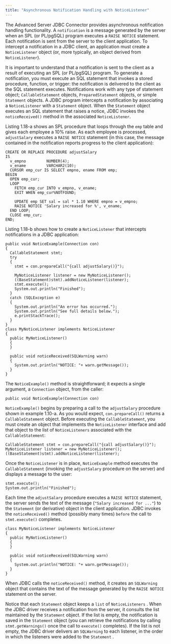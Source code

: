 ```yaml
---
title: "Asynchronous Notification Handling with NoticeListener"
---
```


<div id="asynchronous_notification_handling_with_noticelistener" class="registered_link"></div>

The Advanced Server JDBC Connector provides asynchronous notification handling functionality. A `notification` is a message generated by the server when an SPL (or PL/pgSQL) program executes a `RAISE NOTICE` statement. Each notification is sent from the server to the client application. To intercept a notification in a JDBC client, an application must create a `NoticeListener` object (or, more typically, an object derived from `NoticeListener`).

It is important to understand that a notification is sent to the client as a result of executing an SPL (or PL/pgSQL) program. To generate a notification, you must execute an SQL statement that invokes a stored procedure, function, or trigger: the notification is delivered to the client as the SQL statement executes. Notifications work with any type of statement object; `CallableStatement` objects, `PreparedStatement` objects, or simple `Statement` objects. A JDBC program intercepts a notification by associating a `NoticeListener` with a `Statement` object. When the `Statement` object executes an SQL statement that raises a notice, JDBC invokes the `noticeReceived()` method in the associated `NoticeListener`.

Listing 1.18-a shows an SPL procedure that loops through the `emp` table and gives each employee a 10% raise. As each employee is processed, `adjustSalary` executes a `RAISE NOTICE` statement (in this case, the message contained in the notification reports progress to the client application):

```text
CREATE OR REPLACE PROCEDURE adjustSalary
IS
  v_empno         NUMBER(4);
  v_ename         VARCHAR2(10);
  CURSOR emp_cur IS SELECT empno, ename FROM emp;
BEGIN
  OPEN emp_cur;
  LOOP
    FETCH emp_cur INTO v_empno, v_ename;
    EXIT WHEN emp_cur%NOTFOUND;

    UPDATE emp SET sal = sal * 1.10 WHERE empno = v_empno;
    RAISE NOTICE 'Salary increased for %', v_ename;
  END LOOP;
  CLOSE emp_cur;
END;
```

Listing 1.18-b shows how to create a `NoticeListener` that intercepts notifications in a JDBC application:

```text
public void NoticeExample(Connection con)
{
  CallableStatement stmt;
  try
  {
    stmt = con.prepareCall("{call adjustSalary()}");

    MyNoticeListener listener = new MyNoticeListener();
    ((BaseStatement)stmt).addNoticeListener(listener);
    stmt.execute();
    System.out.println("Finished");
  }
  catch (SQLException e)
  {
    System.out.println("An error has occurred.");
    System.out.println("See full details below.");
    e.printStackTrace();
  }
}
class MyNoticeListener implements NoticeListener
{
  public MyNoticeListener()
  {
  }

  public void noticeReceived(SQLWarning warn)
  {
    System.out.println("NOTICE: "+ warn.getMessage());
  }
}
```

The `NoticeExample()` method is straightforward; it expects a single argument, a `Connection` object, from the caller:

```text
public void NoticeExample(Connection con)
```

`NoticeExample()` begins by preparing a call to the `adjustSalary` procedure shown in example 1.10-a. As you would expect, `con.prepareCall()` returns a `CallableStatement` object. Before executing the `CallableStatement`, you must create an object that implements the `NoticeListener` interface and add that object to the list of `NoticeListeners` associated with the `CallableStatement`:

```text
CallableStatement stmt = con.prepareCall("{call adjustSalary()}");
MyNoticeListener listener = new MyNoticeListener();
((BaseStatement)stmt).addNoticeListener(listener);
```

Once the `NoticeListener` is in place, `NoticeExample` method executes the `CallableStatement` (invoking the `adjustSalary` procedure on the server) and displays a message to the user:

```text
stmt.execute();
System.out.println("Finished");
```

Each time the `adjustSalary` procedure executes a `RAISE NOTICE` statement, the server sends the text of the message (`"Salary increased for ..."`) to the `Statement` (or derivative) object in the client application. JDBC invokes the `noticeReceived()` method (possibly many times) `before` the call to `stmt.execute()` completes.

```text
class MyNoticeListener implements NoticeListener
{
  public MyNoticeListener()
  {
  }

  public void noticeReceived(SQLWarning warn)
  {
    System.out.println("NOTICE: "+ warn.getMessage());
  }
}
```

When JDBC calls the `noticeReceived()` method, it creates an `SQLWarning` object that contains the text of the message generated by the `RAISE NOTICE` statement on the server.

Notice that each `Statement` object keeps a `list` of  `NoticeListeners` . When the JDBC driver receives a notification from the server, it consults the list maintained by the `Statement` object. If the list is empty, the notification is saved in the `Statement` object (you can retrieve the notifications by calling `stmt.getWarnings()` once the call to `execute()` completes). If the list is not empty, the JDBC driver delivers an `SQLWarning` to each listener, in the order in which the listeners were added to the `Statement` .
